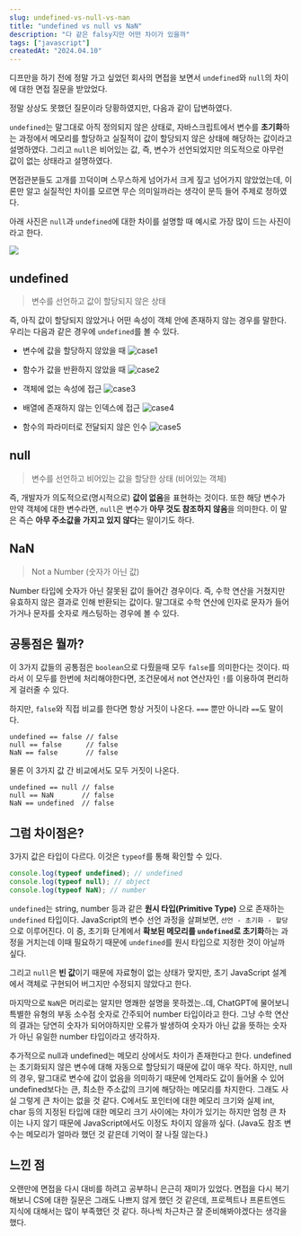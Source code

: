 ```yaml
---
slug: undefined-vs-null-vs-nan
title: "undefined vs null vs NaN"
description: "다 같은 falsy지만 어떤 차이가 있을까"
tags: ["javascript"]
createdAt: "2024.04.10"
---
```


디프만을 하기 전에 정말 가고 싶었던 회사의 면접을 보면서 `undefined`와 `null`의 차이에 대한 면접 질문을 받았었다.

정말 상상도 못했던 질문이라 당황하였지만, 다음과 같이 답변하였다.

`undefined`는 말그대로 아직 정의되지 않은 상태로, 자바스크립트에서 변수를 **초기화**하는 과정에서 메모리를 할당하고 실질적이 값이 할당되지 않은 상태에 해당하는 값이라고 설명하였다.
그리고 `null`은 비어있는 값, 즉, 변수가 선언되었지만 의도적으로 아무런 값이 없는 상태라고 설명하였다.

면접관분들도 고개를 끄덕이며 스무스하게 넘어가서 크게 짚고 넘어가지 않았었는데, 이론만 알고 실질적인 차이를 모르면 무슨 의미일까라는 생각이 문득 들어 주제로 정하였다.

아래 사진은 `null`과 `undefined`에 대한 차이를 설명할 때 예시로 가장 많이 드는 사진이라고 한다.

![](/post-images/undefined-vs-null-vs-nan/1.png)

## undefined

> 변수를 선언하고 값이 할당되지 않은 상태

즉, 아직 값이 할당되지 않았거나 어떤 속성이 객체 안에 존재하지 않는 경우를 말한다.
우리는 다음과 같은 경우에 `undefined`를 볼 수 있다.

- 변수에 값을 할당하지 않았을 때
  ![case1](/post-images/undefined-vs-null-vs-nan/2.png)

- 함수가 값을 반환하지 않았을 때
  ![case2](/post-images/undefined-vs-null-vs-nan/3.png)

- 객체에 없는 속성에 접근
  ![case3](/post-images/undefined-vs-null-vs-nan/4.png)

- 배열에 존재하지 않는 인덱스에 접근
  ![case4](/post-images/undefined-vs-null-vs-nan/5.png)

- 함수의 파라미터로 전달되지 않은 인수
  ![case5](/post-images/undefined-vs-null-vs-nan/6.png)

## null

> 변수를 선언하고 비어있는 값을 할당한 상태 (비어있는 객체)

즉, 개발자가 의도적으로(명시적으로) **값이 없음**을 표현하는 것이다.
또한 해당 변수가 만약 객체에 대한 변수라면, `null`은 변수가 **아무 것도 참조하지 않음**을 의미한다.
이 말은 즉슨 **아무 주소값을 가지고 있지 않다**는 말이기도 하다.

## NaN

> Not a Number (숫자가 아닌 값)

Number 타입에 숫자가 아닌 잘못된 값이 들어간 경우이다.
즉, 수학 연산을 거쳤지만 유효하지 않은 결과로 인해 반환되는 값이다.
말그대로 수학 연산에 인자로 문자가 들어가거나 문자를 숫자로 캐스팅하는 경우에 볼 수 있다.

## 공통점은 뭘까?

이 3가지 값들의 공통점은 `boolean`으로 다뤘을때 모두 `false`를 의미한다는 것이다.
따라서 이 모두를 한번에 처리해야한다면, 조건문에서 not 연산자인 `!`를 이용하여 편리하게 걸러줄 수 있다.

하지만, `false`와 직접 비교를 한다면 항상 거짓이 나온다.
`===` 뿐만 아니라 `==`도 말이다.

```
undefined == false // false
null == false      // false
NaN == false       // false
```

물론 이 3가지 값 간 비교에서도 모두 거짓이 나온다.

```
undefined == null // false
null == NaN       // false
NaN == undefined  // false
```

## 그럼 차이점은?

3가지 값은 타입이 다르다.
이것은 `typeof`를 통해 확인할 수 있다.

```javascript
console.log(typeof undefined); // undefined
console.log(typeof null); // object
console.log(typeof NaN); // number
```

`undefined`는 string, number 등과 같은 **원시 타입(Primitive Type)** 으로 존재하는 `undefined` 타입이다.
JavaScript의 변수 선언 과정을 살펴보면, `선언 - 초기화 - 할당`으로 이루어진다.
이 중, 초기화 단계에서 **확보된 메모리를 `undefined`로 초기화**하는 과정을 거치는데 이때 필요하기 때문에 `undefined`를 원시 타입으로 지정한 것이 아닐까 싶다.

그리고 `null`은 **빈 값**이기 때문에 자료형이 없는 상태가 맞지만, 초기 JavaScript 설계에서 객체로 구현되어 버그지만 수정되지 않았다고 한다.

마지막으로 `NaN`은 머리로는 알지만 명쾌한 설명을 못하겠는..데, ChatGPT에 물어보니 특별한 유형의 부동 소수점 숫자로 간주되어 number 타입이라고 한다.
그냥 수학 연산의 결과는 당연히 숫자가 되어야하지만 오류가 발생하여 숫자가 아닌 값을 뜻하는 숫자가 아닌 유일한 number 타입이라고 생각하자.

추가적으로 null과 undefined는 메모리 상에서도 차이가 존재한다고 한다.
undefined는 초기화되지 않은 변수에 대해 자동으로 할당되기 때문에 값이 매우 작다.
하지만, null의 경우, 말그대로 변수에 값이 없음을 의미하기 때문에 언제라도 값이 들어올 수 있어 undefined보다는 큰, 최소한 주소값의 크기에 해당하는 메모리를 차지한다.
그래도 사실 그렇게 큰 차이는 없을 것 같다.
C에서도 포인터에 대한 메모리 크기와 실제 int, char 등의 지정된 타입에 대한 메모리 크기 사이에는 차이가 있기는 하지만 엄청 큰 차이는 나지 않기 때문에 JavaScript에서도 이정도 차이지 않을까 싶다.
(Java도 참조 변수는 메모리가 얼마라 했던 것 같은데 기억이 잘 나질 않는다.)

## 느낀 점

오랜만에 면접을 다시 대비를 하려고 공부하니 은근히 재미가 있었다.
면접을 다시 복기해보니 CS에 대한 질문은 그래도 나쁘지 않게 했던 것 같은데, 프로젝트나 프론트엔드 지식에 대해서는 많이 부족했던 것 같다.
하나씩 차근차근 잘 준비해봐야겠다는 생각을 했다.
